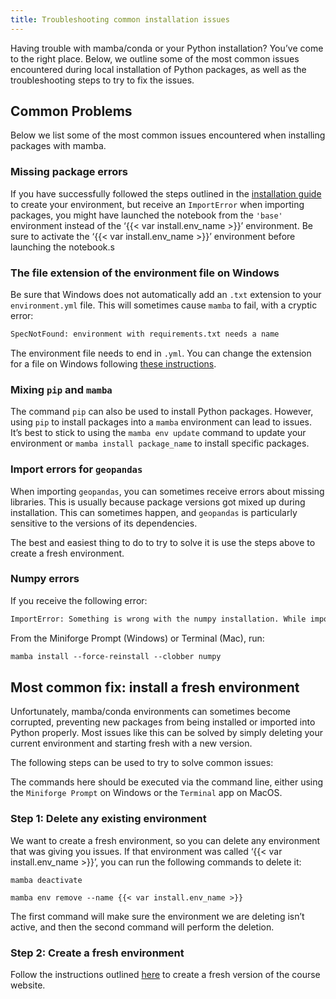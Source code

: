 ```yaml
---
title: Troubleshooting common installation issues
---
```


Having trouble with mamba/conda or your Python installation? You've come 
to the right place. Below, we outline some of the most common issues encountered during
local installation of Python packages, as well as the troubleshooting steps to
try to fix the issues.

## Common Problems

Below we list some of the most common issues encountered when installing packages with mamba.

### Missing package errors

If you have successfully followed the steps outlined in the 
[installation guide](/resource/install.html#create-your-first-python-environment) 
to create your environment,
but receive an `ImportError` when importing packages, you might have launched
the notebook from the `'base'` environment instead of the '{{< var install.env_name >}}'
environment. Be sure to activate the '{{< var install.env_name >}}' environment before launching
the notebook.s

### The file extension of the environment file on Windows

Be sure that Windows does not automatically add an `.txt` extension to your
`environment.yml` file. This will sometimes cause `mamba` to fail, with a cryptic error:

```default
SpecNotFound: environment with requirements.txt needs a name
```

The environment file needs to end in `.yml`. You can change the extension for 
a file on Windows following [these instructions](https://www.mediacollege.com/microsoft/windows/extension-change.html).

### Mixing `pip` and `mamba`

The command `pip` can also be used to install Python packages. 
However, using `pip` to install packages into a `mamba` environment can lead 
to issues. It's best to stick to using the `mamba env update` command to 
update your environment or `mamba install package_name` to install specific packages.

### Import errors for `geopandas`

When importing `geopandas`, you can sometimes receive errors about missing 
libraries. This is usually because package versions got mixed up during 
installation. This can sometimes happen, and `geopandas` is particularly 
sensitive to the versions of its dependencies. 

The best and easiest thing to do to try to solve it is use the steps above 
to create a fresh environment.

### Numpy errors

If you receive the following error:

```default
ImportError: Something is wrong with the numpy installation. While importing we detected an older version of numpy in ['/path/to/old/version/of/numpy/'']. One method of fixing this is to repeatedly uninstall numpy until none is found, then reinstall this version.
```

From the Miniforge Prompt (Windows) or Terminal (Mac), run:

```default
mamba install --force-reinstall --clobber numpy
```

## Most common fix: install a fresh environment

Unfortunately, mamba/conda environments can sometimes become corrupted, preventing
new packages from being installed or imported into Python properly. Most
issues like this can be solved by simply deleting your current environment and
starting fresh with a new version.

The following steps can be used to try to solve common issues:

::: {.callout-note}
The commands here should be executed via the command line, either
using the `Miniforge Prompt` on Windows or the `Terminal` app on MacOS.
:::


### Step 1: Delete any existing environment

We want to create a fresh environment, so you can delete any environment that
was giving you issues. If that environment was called '{{< var install.env_name >}}',
you can run the following commands to delete it:

```
mamba deactivate
```

```
mamba env remove --name {{< var install.env_name >}}
```

The first command will make sure the environment we are deleting isn't active, 
and then the second command will perform the deletion.

### Step 2: Create a fresh environment

Follow the instructions outlined
[here](/resource/install.html#create-your-first-python-environment) to create a
fresh version of the course website.

